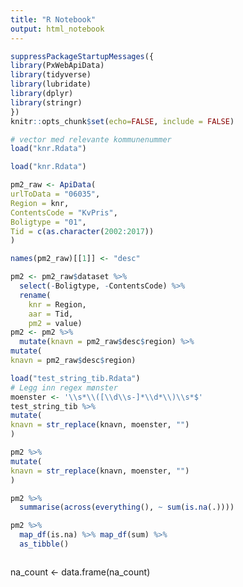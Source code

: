 ```yaml
---
title: "R Notebook"
output: html_notebook
---
```


```r
suppressPackageStartupMessages({
library(PxWebApiData)
library(tidyverse)
library(lubridate)
library(dplyr)
library(stringr)
})
knitr::opts_chunk$set(echo=FALSE, include = FALSE)
```

```r
# vector med relevante kommunenummer
load("knr.Rdata")
```


```r
load("knr.Rdata")
```

```r
pm2_raw <- ApiData(
urlToData = "06035",
Region = knr,
ContentsCode = "KvPris",
Boligtype = "01",
Tid = c(as.character(2002:2017))
)
```

```r
names(pm2_raw)[[1]] <- "desc"
```

```r
pm2 <- pm2_raw$dataset %>% 
  select(-Boligtype, -ContentsCode) %>% 
  rename(
    knr = Region,
    aar = Tid,
    pm2 = value)
pm2 <- pm2 %>% 
  mutate(knavn = pm2_raw$desc$region) %>% 
mutate(
knavn = pm2_raw$desc$region)
```


```r
load("test_string_tib.Rdata")
# Legg inn regex mønster
moenster <- '\\s*\\([\\d\\s-]*\\d*\\)\\s*$'
test_string_tib %>%
mutate(
knavn = str_replace(knavn, moenster, "")
)
```
```r
pm2 %>%
mutate(
knavn = str_replace(knavn, moenster, "")
)
```

```r
pm2 %>% 
  summarise(across(everything(), ~ sum(is.na(.))))
```

```r
pm2 %>%
  map_df(is.na) %>% map_df(sum) %>% 
  as_tibble()
```



```r

```
na_count <- data.frame(na_count)



